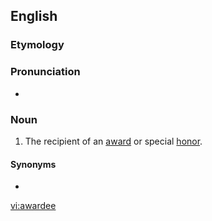 ==English==

===Etymology===
{{suffix|award|ee|lang=en}}

===Pronunciation===
* {{IPA|/əwɔɹˈdi/|lang=en}}

===Noun===
{{en-noun}}

# The recipient of an [[award]] or special [[honor]].

====Synonyms====
* {{l|en|honoree}}

[[vi:awardee]]